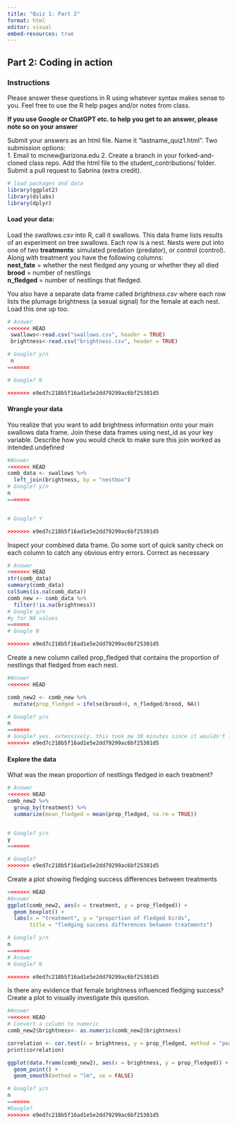 ```yaml
---
title: "Quiz 1: Part 2"
format: html
editor: visual
embed-resources: true
---
```


## Part 2: Coding in action

### Instructions

Please answer these questions in R using whatever syntax makes sense to you. Feel free to use the R help pages and/or notes from class.

**If you use Google or ChatGPT etc. to help you get to an answer, please note so on your answer**

Submit your answers as an html file. Name it "lastname_quiz1.html". Two submission options:\
1. Email to mcnew\@arizona.edu 2. Create a branch in your forked-and-cloned class repo. Add the html file to the student_contributions/ folder. Submit a pull request to Sabrina (extra credit).

```r
# load packages and data 
library(ggplot2)
library(dslabs)
library(dplyr)
```

#### Load your data:

Load the *swallows.csv* into R, call it swallows. This data frame lists results of an experiment on tree swallows. Each row is a nest. Nests were put into one of two **treatments**: simulated predation (predator), or control (control). Along with treatment you have the following columns:\
**nest_fate** = whether the nest fledged any young or whether they all died\
**brood** = number of nestlings\
**n_fledged** = number of nestlings that fledged.

You also have a separate data frame called *brightness.csv* where each row lists the plumage brightness (a sexual signal) for the female at each nest. Load this one up too.

```r
# Answer 
<<<<<<< HEAD
 swallows<-read.csv("swallows.csv", header = TRUE)
 brightness<-read.csv("brightness.csv", header = TRUE)

# Google? y/n
 n
=======

# Google? N

>>>>>>> e9ed7c218b5f16ad1e5e2dd79299ac6bf25301d5
```

#### Wrangle your data

You realize that you want to add brightness information onto your main swallows data frame. Join these data frames using nest_id as your key variable. Describe how you would check to make sure this join worked as intended.undefined

```r
#Answer
<<<<<<< HEAD
comb_data <- swallows %>%
  left_join(brightness, by = "nestbox")
# Google? y/n
n
=======


# Google? Y

>>>>>>> e9ed7c218b5f16ad1e5e2dd79299ac6bf25301d5
```

Inspect your combined data frame. Do some sort of quick sanity check on each column to catch any obvious entry errors. Correct as necessary

```r
# Answer
<<<<<<< HEAD
str(comb_data)
summary(comb_data)
colSums(is.na(comb_data))
comb_new <- comb_data %>%
  filter(!is.na(brightness))
# Google y/n
#y for NA values
=======
# Google N

>>>>>>> e9ed7c218b5f16ad1e5e2dd79299ac6bf25301d5
```

Create a new column called prop_fledged that contains the proportion of nestlings that fledged from each nest.

```r
#Answer
<<<<<<< HEAD

comb_new2 <- comb_new %>%
  mutate(prop_fledged = ifelse(brood>0, n_fledged/brood, NA))

# Google? y/n
n
=======
# Google? yes. extensively. this took me 30 minutes since it wouldn't let me use the tidyverse mutate
>>>>>>> e9ed7c218b5f16ad1e5e2dd79299ac6bf25301d5
```

#### Explore the data

What was the mean proportion of nestlings fledged in each treatment?

```r
# Answer 
<<<<<<< HEAD
comb_new2 %>%
  group_by(treatment) %>%
  summarize(mean_fledged = mean(prop_fledged, na.rm = TRUE))


# Google? y/n
y
=======

# Google?
>>>>>>> e9ed7c218b5f16ad1e5e2dd79299ac6bf25301d5
```

Create a plot showing fledging success differences between treatments

```r
<<<<<<< HEAD
#Answer
ggplot(comb_new2, aes(x = treatment, y = prop_fledged)) +
  geom_boxplot() +
  labs(x = "treatment", y = "proportion of fledged birds", 
       title = "fledging success differences between treatments")

# Google? y/n
n
=======
# Answer
# Google? N

>>>>>>> e9ed7c218b5f16ad1e5e2dd79299ac6bf25301d5
```

Is there any evidence that female brightness influenced fledging success? Create a plot to visually investigate this question.

```r
#Answer
<<<<<<< HEAD
# Convert a column to numeric
comb_new2$brightness<- as.numeric(comb_new2$brightness)

correlation <- cor.test(x = brightness, y = prop_fledged, method = "pearson")
print(correlation)

ggplot(data.frame(comb_new2), aes(x = brightness, y = prop_fledged)) +
  geom_point() +
  geom_smooth(method = "lm", se = FALSE)

# Google? y/n
n
=======
#Google?
>>>>>>> e9ed7c218b5f16ad1e5e2dd79299ac6bf25301d5
```
